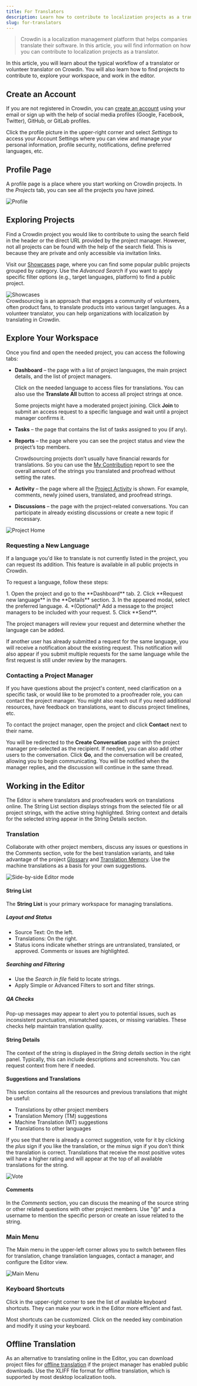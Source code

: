 ```yaml
---
title: For Translators
description: Learn how to contribute to localization projects as a translator
slug: for-translators
---
```



> Crowdin is a localization management platform that helps companies translate their software. In this article, you will find information on how you can contribute to localization projects as a translator.

In this article, you will learn about the typical workflow of a translator or volunteer translator on Crowdin. You will also learn how to find projects to contribute to, explore your workspace, and work in the editor.

## Create an Account

If you are not registered in Crowdin, you can [create an account](https://accounts.crowdin.com/register) using your email or sign up with the help of social media profiles (Google, Facebook, Twitter), GitHub, or GitLab profiles.

Click the profile picture in the upper-right corner and select *Settings* to access your Account Settings where you can view and manage your personal information, profile security, notifications, define preferred languages, etc.

<LinkCard
  title="Account Settings"
  href="/account-settings/"
/>

## Profile Page

A profile page is a place where you start working on Crowdin projects. In the *Projects* tab, you can see all the projects you have joined.

<Image src={profileFull} alt="Profile" />

## Exploring Projects

Find a Crowdin project you would like to contribute to using the search field in the header or the direct URL provided by the project manager. However, not all projects can be found with the help of the search field. This is because they are private and only accessible via invitation links.

Visit our [Showcases](https://crowdin.com/projects#showcases) page, where you can find some popular public projects grouped by category. Use the *Advanced Search* if you want to apply specific filter options (e.g., target languages, platform) to find a public project.

<Image src={showcases} alt="Showcases" />

<Aside type="tip" title="Volunteer translator?">
  Crowdsourcing is an approach that engages a community of volunteers, often product fans, to translate products into various target languages. As a volunteer translator, you can help organizations with localization by translating in Crowdin.
</Aside>

## Explore Your Workspace

Once you find and open the needed project, you can access the following tabs:

* **Dashboard** &ndash; the page with a list of project languages, the main project details, and the list of project managers.

  Click on the needed language to access files for translations. You can also use the **Translate All** button to access all project strings at once.

  <Aside type="caution">
    Some projects might have a moderated project joining. Click <b>Join</b> to submit an access request to a specific language and wait until a project manager confirms it.
  </Aside>

* **Tasks** &ndash; the page that contains the list of tasks assigned to you (if any).

* **Reports** &ndash; the page where you can see the project status and view the project’s top members.

  Crowdsourcing projects don’t usually have financial rewards for translations. So you can use the [My Contribution](/contributor-reports/) report to see the overall amount of the strings you translated and proofread without setting the rates.

* **Activity** &ndash; the page where all the [Project Activity](/project-activity/) is shown. For example, comments, newly joined users, translated, and proofread strings.

* **Discussions** &ndash; the page with the project-related conversations. You can participate in already existing discussions or create a new topic if necessary.

<Image src={projectDashboard} alt="Project Home" />

### Requesting a New Language

If a language you'd like to translate is not currently listed in the project, you can request its addition. This feature is available in all public projects in Crowdin.

To request a language, follow these steps:

<Steps>
  1. Open the project and go to the **Dashboard** tab.
  2. Click **Request new language** in the **Details** section.
  3. In the appeared modal, select the preferred language.
  4. *(Optional)* Add a message to the project managers to be included with your request.
  5. Click **Send**.
</Steps>

The project managers will review your request and determine whether the language can be added.

If another user has already submitted a request for the same language, you will receive a notification about the existing request. This notification will also appear if you submit multiple requests for the same language while the first request is still under review by the managers.

### Contacting a Project Manager

If you have questions about the project's content, need clarification on a specific task, or would like to be promoted to a proofreader role, you can contact the project manager. You might also reach out if you need additional resources, have feedback on translations, want to discuss project timelines, etc.

To contact the project manager, open the project and click **Contact** next to their name.

You will be redirected to the **Create Conversation** page with the project manager pre-selected as the recipient. If needed, you can also add other users to the conversation. Click **Go**, and the conversation will be created, allowing you to begin communicating. You will be notified when the manager replies, and the discussion will continue in the same thread.

## Working in the Editor

The Editor is where translators and proofreaders work on translations online. The String List section displays strings from the selected file or all project strings, with the active string highlighted. String context and details for the selected string appear in the String Details section.

<LinkCard
  title="Online Editor"
  href="/online-editor/"
/>

### Translation

Collaborate with other project members, discuss any issues or questions in the Comments section, vote for the best translation variants, and take advantage of the project [Glossary](/glossary/) and [Translation Memory](/translation-memory/). Use the machine translations as a basis for your own suggestions.

<Image src={sbsEditor} alt="Side-by-side Editor mode" />

#### String List

The **String List** is your primary workspace for managing translations.

##### Layout and Status

* Source Text: On the left.
* Translations: On the right.
* Status icons indicate whether strings are untranslated, translated, or approved. Comments or issues are highlighted.

##### Searching and Filtering

* Use the *Search in file* field to locate strings.
* Apply Simple or Advanced Filters to sort and filter strings.

##### QA Checks

Pop-up messages may appear to alert you to potential issues, such as inconsistent punctuation, mismatched spaces, or missing variables. These checks help maintain translation quality.

#### String Details

The context of the string is displayed in the *String details* section in the right panel. Typically, this can include descriptions and screenshots. You can request context from here if needed.

#### Suggestions and Translations

This section contains all the resources and previous translations that might be useful:

* Translations by other project members
* Translation Memory (TM) suggestions
* Machine Translation (MT) suggestions
* Translations to other languages

If you see that there is already a correct suggestion, vote for it by clicking the *plus* <Icon name="mdi:plus" class="inline-icon" /> sign if you like the translation, or the *minus* <Icon name="mdi:minus" class="inline-icon" /> sign if you don't think the translation is correct. Translations that receive the most positive votes will have a higher rating and will appear at the top of all available translations for the string.

<Image src={vote} alt="Vote" />

#### Comments

In the *Comments* section, you can discuss the meaning of the source string or other related questions with other project members. Use "@" and a username to mention the specific person or create an issue related to the string.

### Main Menu

The Main menu <Icon name="mdi:menu" class="inline-icon" /> in the upper-left corner allows you to switch between files for translation, change translation languages, contact a manager, and configure the Editor view.

<Image src={volunteerEditorMenu} alt="Main Menu" />

### Keyboard Shortcuts

Click <Icon name="mdi:keyboard" class="inline-icon" /> in the upper-right corner to see the list of available keyboard shortcuts. They can make your work in the Editor more efficient and fast.

Most shortcuts can be customized. Click on the needed key combination and modify it using your keyboard.


## Offline Translation

As an alternative to translating online in the Editor, you can download project files for [offline translation](/offline-translation/) if the project manager has enabled public downloads. Use the XLIFF file format for offline translation, which is supported by most desktop localization tools.
